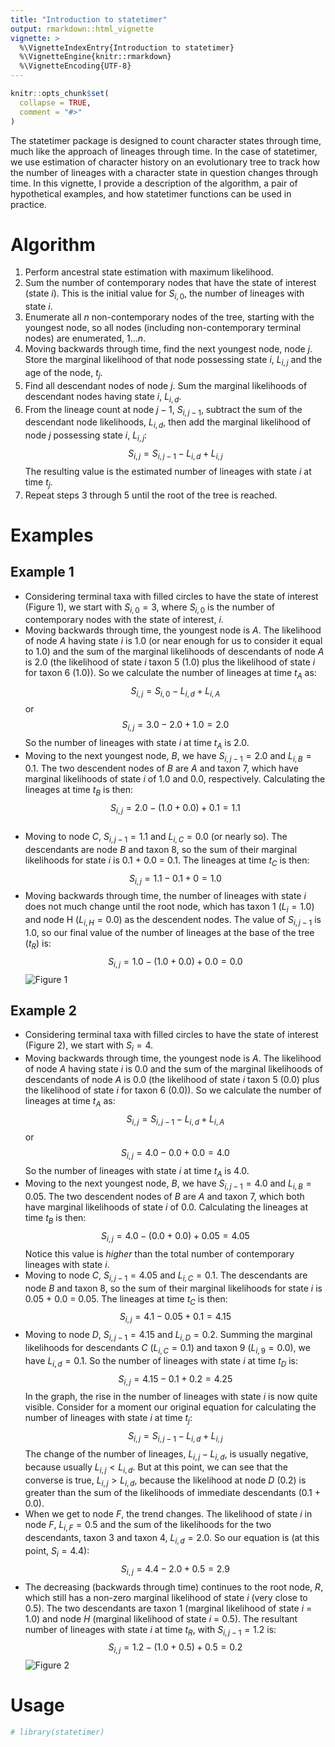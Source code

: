 ```yaml
---
title: "Introduction to statetimer"
output: rmarkdown::html_vignette
vignette: >
  %\VignetteIndexEntry{Introduction to statetimer}
  %\VignetteEngine{knitr::rmarkdown}
  %\VignetteEncoding{UTF-8}
---
```


```r
knitr::opts_chunk$set(
  collapse = TRUE,
  comment = "#>"
)
```

The statetimer package is designed to count character states through time, much 
like the approach of lineages through time. In the case of statetimer, we use 
estimation of character history on an evolutionary tree to track how the number 
of lineages with a character state in question changes through time. In this 
vignette, I provide a description of the algorithm, a pair of hypothetical 
examples, and how statetimer functions can be used in practice.

# Algorithm

1. Perform ancestral state estimation with maximum likelihood.
2. Sum the number of contemporary nodes that have the state of interest (state 
$i$). This is the initial value for $S_{i,0}$, the number of lineages 
with state $i$.
3. Enumerate all $n$ non-contemporary nodes of the tree, starting with the 
youngest node, so all nodes (including non-contemporary terminal nodes) are 
enumerated, $1...n$.
4. Moving backwards through time, find the next youngest node, node $j$. Store 
the marginal likelihood of that node possessing state $i$, $L_{i,j}$ and 
the age of the node, $t_{j}$.
5. Find all descendant nodes of node $j$. Sum the marginal likelihoods of 
descendant nodes having state $i$, $L_{i,d}$.
6. From the lineage count at node $j - 1$, $S_{i,j-1}$, subtract the 
sum of the descendant node likelihoods, $L_{i,d}$, then add the marginal 
likelihood of node _j_ possessing state $i$, $L_{i,j}$:
$$
S_{i,j} = S_{i,j-1} - L_{i,d} + L_{i,j}
$$
The resulting value is the estimated number of lineages with state $i$ at time 
$t_{j}$.
7. Repeat steps 3 through 5 until the root of the tree is reached.


# Examples

## Example 1

+ Considering terminal taxa with filled circles to have the state of interest 
(Figure 1), we start with $S_{i,0} = 3$, where $S_{i,0}$ is the number of
contemporary nodes with the state of interest, $i$.
+ Moving backwards through time, the youngest node is $A$. The likelihood of 
node $A$ having state $i$ is 1.0 (or near enough for us to consider it equal to 
1.0) and the sum of the marginal likelihoods of descendants of node $A$ is 2.0 
(the likelihood of state $i$ taxon 5 (1.0) plus the likelihood of state $i$ for 
taxon 6 (1.0)). So we calculate the number of lineages at time $t_{A}$ as:
$$
S_{i,j} = S_{i,0} - L_{i,d} + L_{i,A}
$$
or
$$
S_{i,j} = 3.0 - 2.0 + 1.0 = 2.0
$$
So the number of lineages with state $i$ at time $t_{A}$ is 2.0.
+ Moving to the next youngest node, $B$, we have $S_{i,j-1} = 2.0$ and 
$L_{i,B} = 0.1$. The two descendent nodes of $B$ are $A$ and taxon 7, which 
have marginal likelihoods of state $i$ of 1.0 and 0.0, respectively. 
Calculating the lineages at time $t_{B}$ is then:
$$
S_{i,j} = 2.0 - (1.0 + 0.0) + 0.1 = 1.1
$$        
+ Moving to node $C$, $S_{i,j-1} = 1.1$ and $L_{i,C} = 0.0$ (or nearly so). The 
descendants are node $B$ and taxon 8, so the sum of their marginal likelihoods 
for state $i$ is 0.1 + 0.0 = 0.1. The lineages at time $t_{C}$ is then:
$$
S_{i,j} = 1.1 - 0.1 + 0 = 1.0
$$
+ Moving backwards through time, the number of lineages with state $i$ does not 
much change until the root node, which has taxon 1 ($L_{i} = 1.0$) and node H 
($L_{i,H} = 0.0$) as the descendent nodes. The value of $S_{i,j-1}$ is 1.0, so 
our final value of the number of lineages at the base of the tree ($t_{R}$) is:
$$
S_{i,j} = 1.0 - (1.0 + 0.0) + 0.0 = 0.0
$$
![Figure 1](algorithm-example-1.svg)

## Example 2

+ Considering terminal taxa with filled circles to have the state of interest 
(Figure 2), we start with $S_{i} = 4$.
+ Moving backwards through time, the youngest node is $A$. The likelihood of 
node $A$ having state $i$ is 0.0 and the sum of the marginal likelihoods of 
descendants of node $A$ is 0.0 (the likelihood of state $i$ taxon 5 (0.0) plus 
the likelihood of state $i$ for taxon 6 (0.0)). So we calculate the number of 
lineages at time $t_{A}$ as:
$$
S_{i,j} = S_{i,j-1} - L_{i,d} + L_{i,A}
$$
or
$$
S_{i,j} = 4.0 - 0.0 + 0.0 = 4.0
$$
So the number of lineages with state $i$ at time $t_{A}$ is 4.0.
+ Moving to the next youngest node, $B$, we have $S_{i,j-1} = 4.0$ and 
$L_{i,B} = 0.05$. The two descendent nodes of $B$ are $A$ and taxon 7, which 
both have marginal likelihoods of state $i$ of 0.0. Calculating the lineages at 
time $t_{B}$ is then:
$$
S_{i,j} = 4.0 - (0.0 + 0.0) + 0.05 = 4.05
$$
Notice this value is _higher_ than the total number of contemporary lineages 
with state $i$.
+ Moving to node $C$, $S_{i,j-1} = 4.05$ and $L_{i,C} = 0.1$. The descendants 
are node $B$ and taxon 8, so the sum of their marginal likelihoods for state
$i$ is 0.05 + 0.0 = 0.05. The lineages at time $t_{C}$ is then:
$$
S_{i,j} = 4.1 - 0.05 + 0.1 = 4.15
$$
+ Moving to node $D$, $S_{i,j-1} = 4.15$ and $L_{i,D} = 0.2$. Summing the 
marginal likelihoods for descendants $C$ ($L_{i,C} = 0.1$) and taxon 9 
($L_{i,9} = 0.0$), we have $L_{i,d} = 0.1$. So the number of lineages with 
state $i$ at time $t_{D}$ is:
$$
S_{i,j} = 4.15 - 0.1 + 0.2 = 4.25
$$
In the graph, the rise in the number of lineages with state $i$ is now quite 
visible. Consider for a moment our original equation for calculating the number 
of lineages with state $i$ at time $t_{j}$:
$$
S_{i,j} = S_{i,j-1} - L_{i,d} + L_{i,j}
$$
The change of the number of lineages, $L_{i,j} - L_{i,d}$, is usually negative, 
because usually $L_{i,j} < L_{i,d}$. But at this point, we can see that the 
converse is true, $L_{i,j} > L_{i,d}$, because the likelihood at node $D$ (0.2) 
is greater than the sum of the likelihoods of immediate descendants (0.1 + 0.0).
+ When we get to node $F$, the trend changes. The likelihood of state $i$ in 
node $F$, $L_{i,F} = 0.5$ and the sum of the likelihoods for the two 
descendants, taxon 3 and taxon 4, $L_{i,d} = 2.0$. So our equation is (at this 
point, $S_{i} = 4.4$):
$$
S_{i,j} = 4.4 - 2.0 + 0.5 = 2.9
$$
+ The decreasing (backwards through time) continues to the root node, $R$, 
which still has a non-zero marginal likelihood of state $i$ (very close to 
0.5). The two descendants are taxon 1 (marginal likelihood of state $i$ = 1.0) 
and node $H$ (marginal likelihood of state $i$ = 0.5). The resultant number of 
lineages with state $i$ at time $t_{R}$, with $S_{i,j-1} = 1.2$ is:
$$
S_{i,j} = 1.2 - (1.0 + 0.5) + 0.5 = 0.2
$$
![Figure 2](algorithm-example-2.svg)

# Usage

```r
# library(statetimer)
```
